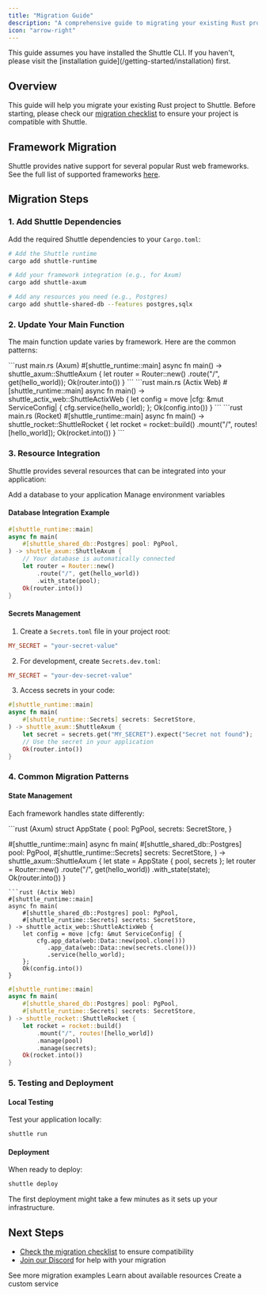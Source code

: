 ```yaml
---
title: "Migration Guide"
description: "A comprehensive guide to migrating your existing Rust project to Shuttle"
icon: "arrow-right"
---
```


<Note>
This guide assumes you have installed the Shuttle CLI. If you haven't, please visit the [installation guide](/getting-started/installation) first.
</Note>

## Overview

This guide will help you migrate your existing Rust project to Shuttle. Before starting, please check our [migration checklist](/migrations/migrating-checklist) to ensure your project is compatible with Shuttle.

## Framework Migration

Shuttle provides native support for several popular Rust web frameworks. See the full list of supported frameworks [here](/introduction/introduction#supported-frameworks).

## Migration Steps

### 1. Add Shuttle Dependencies

Add the required Shuttle dependencies to your `Cargo.toml`:

```bash
# Add the Shuttle runtime
cargo add shuttle-runtime

# Add your framework integration (e.g., for Axum)
cargo add shuttle-axum

# Add any resources you need (e.g., Postgres)
cargo add shuttle-shared-db --features postgres,sqlx
```

### 2. Update Your Main Function

The main function update varies by framework. Here are the common patterns:

<CodeGroup>
```rust main.rs (Axum)
#[shuttle_runtime::main]
async fn main() -> shuttle_axum::ShuttleAxum {
    let router = Router::new()
        .route("/", get(hello_world));
    Ok(router.into())
}
```
```rust main.rs (Actix Web)
#[shuttle_runtime::main]
async fn main() -> shuttle_actix_web::ShuttleActixWeb {
    let config = move |cfg: &mut ServiceConfig| {
        cfg.service(hello_world);
    };
    Ok(config.into())
}
```
```rust main.rs (Rocket)
#[shuttle_runtime::main]
async fn main() -> shuttle_rocket::ShuttleRocket {
    let rocket = rocket::build()
        .mount("/", routes![hello_world]);
    Ok(rocket.into())
}
```
</CodeGroup>

### 3. Resource Integration

Shuttle provides several resources that can be integrated into your application:

<CardGroup>
  <Card
    title="Postgres"
    icon="database"
    href="/migrations/resources/postgres"
    color="#33f"
  >
    Add a database to your application
  </Card>
  <Card
    title="Secrets"
    icon="key"
    href="/migrations/resources/secrets"
    color="#f8b5F2"
  >
    Manage environment variables
  </Card>
</CardGroup>

#### Database Integration Example

```rust
#[shuttle_runtime::main]
async fn main(
    #[shuttle_shared_db::Postgres] pool: PgPool,
) -> shuttle_axum::ShuttleAxum {
    // Your database is automatically connected
    let router = Router::new()
        .route("/", get(hello_world))
        .with_state(pool);
    Ok(router.into())
}
```

#### Secrets Management

1. Create a `Secrets.toml` file in your project root:
```toml
MY_SECRET = "your-secret-value"
```

2. For development, create `Secrets.dev.toml`:
```toml
MY_SECRET = "your-dev-secret-value"
```

3. Access secrets in your code:
```rust
#[shuttle_runtime::main]
async fn main(
    #[shuttle_runtime::Secrets] secrets: SecretStore,
) -> shuttle_axum::ShuttleAxum {
    let secret = secrets.get("MY_SECRET").expect("Secret not found");
    // Use the secret in your application
    Ok(router.into())
}
```

### 4. Common Migration Patterns

#### State Management

Each framework handles state differently:

<CodeGroup>
```rust (Axum)
struct AppState {
    pool: PgPool,
    secrets: SecretStore,
}

#[shuttle_runtime::main]
async fn main(
    #[shuttle_shared_db::Postgres] pool: PgPool,
    #[shuttle_runtime::Secrets] secrets: SecretStore,
) -> shuttle_axum::ShuttleAxum {
    let state = AppState { pool, secrets };
    let router = Router::new()
        .route("/", get(hello_world))
        .with_state(state);
    Ok(router.into())
}
```
```rust (Actix Web)
#[shuttle_runtime::main]
async fn main(
    #[shuttle_shared_db::Postgres] pool: PgPool,
    #[shuttle_runtime::Secrets] secrets: SecretStore,
) -> shuttle_actix_web::ShuttleActixWeb {
    let config = move |cfg: &mut ServiceConfig| {
        cfg.app_data(web::Data::new(pool.clone()))
           .app_data(web::Data::new(secrets.clone()))
           .service(hello_world);
    };
    Ok(config.into())
}
```
```rust (Rocket)
#[shuttle_runtime::main]
async fn main(
    #[shuttle_shared_db::Postgres] pool: PgPool,
    #[shuttle_runtime::Secrets] secrets: SecretStore,
) -> shuttle_rocket::ShuttleRocket {
    let rocket = rocket::build()
        .mount("/", routes![hello_world])
        .manage(pool)
        .manage(secrets);
    Ok(rocket.into())
}
```
</CodeGroup>

### 5. Testing and Deployment

#### Local Testing

Test your application locally:

```bash
shuttle run
```

#### Deployment

When ready to deploy:

```bash
shuttle deploy
```

<Info>The first deployment might take a few minutes as it sets up your infrastructure.</Info>

## Next Steps

- [Check the migration checklist](/migrations/migrating-checklist) to ensure compatibility
- [Join our Discord](https://discord.gg/shuttle) for help with your migration

<CardGroup>
  <Card
    title="Examples"
    icon="book"
    href="/examples"
    color="#f8b5F2"
  >
    See more migration examples
  </Card>
  <Card
    title="Resources"
    icon="database"
    href="/migrations/resources"
    color="#33f"
  >
    Learn about available resources
  </Card>
  <Card
    title="Custom Service"
    icon="gear"
    href="/migrations/frameworks/custom-service"
    color="#ffdf54"
  >
    Create a custom service
  </Card>
</CardGroup> 